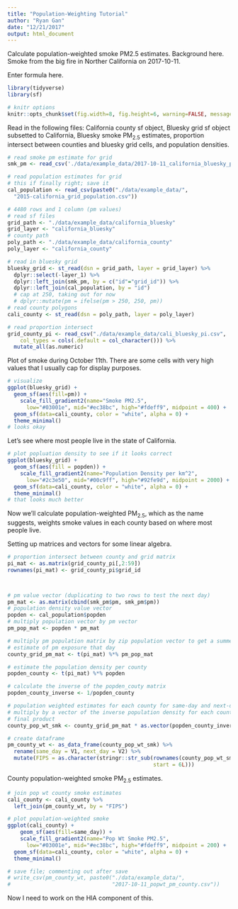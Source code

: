 ```yaml
---
title: "Population-Weighting Tutorial"
author: "Ryan Gan"
date: "12/21/2017"
output: html_document
---
```


Calculate population-weighted smoke PM2.5 estimates.
Background here.
Smoke from the big fire in Norther California on 2017-10-11.

Enter formula here.
```r
library(tidyverse) 
library(sf)

# knitr options
knitr::opts_chunk$set(fig.width=8, fig.height=6, warning=FALSE, message=FALSE)
```

Read in the following files: California county sf object, Bluesky grid sf object subsetted to California, Bluesky smoke PM~2.5~ estimates, proportion intersect between counties and bluesky grid cells, and population densities.

```r
# read smoke pm estimate for grid 
smk_pm <- read_csv('./data/example_data/2017-10-11_california_bluesky_pm.csv')

# read population estimates for grid
# this if finally right; save it
cal_population <- read_csv(paste0("./data/example_data/",
  "2015-california_grid_population.csv"))

# 4480 rows and 1 column (pm values)
# read sf files 
grid_path <- "./data/example_data/california_bluesky"
grid_layer <- "california_bluesky"
# county path
poly_path <- "./data/example_data/california_county"
poly_layer <- "california_county"

# read in bluesky grid
bluesky_grid <- st_read(dsn = grid_path, layer = grid_layer) %>% 
  dplyr::select(-layer_1) %>% 
  dplyr::left_join(smk_pm, by = c("id"="grid_id")) %>% 
  dplyr::left_join(cal_population, by = "id")
  # cap at 250, taking out for now 
  # dplyr::mutate(pm = ifelse(pm > 250, 250, pm))
# read county polygons
cali_county <- st_read(dsn = poly_path, layer = poly_layer)

# read proportion intersect
grid_county_pi <- read_csv("./data/example_data/cali_bluesky_pi.csv",
    col_types = cols(.default = col_character())) %>% 
  mutate_all(as.numeric)
```

Plot of smoke during October 11th. There are some cells with very high values that I usually cap for display purposes.

```r
# visualize
ggplot(bluesky_grid) +
  geom_sf(aes(fill=pm)) +
    scale_fill_gradient2(name="Smoke PM2.5", 
      low="#03001e", mid="#ec38bc", high="#fdeff9", midpoint = 400) +
  geom_sf(data=cali_county, color = "white", alpha = 0) +
  theme_minimal()
# looks okay
```

Let's see where most people live in the state of California.

```r
# plot popluation density to see if it looks correct
ggplot(bluesky_grid) +
  geom_sf(aes(fill = popden)) +
    scale_fill_gradient2(name="Population Density per km^2", 
      low="#2c3e50", mid="#00c9ff", high="#92fe9d", midpoint = 2000) +
  geom_sf(data=cali_county, color = "white", alpha = 0) +
  theme_minimal()
# that looks much better
```

Now we'll calculate population-weighted PM~2.5~, which as the name suggests, weights smoke values in each county based on where most people live.

Setting up matrices and vectors for some linear algebra.
```r
# proportion intersect between county and grid matrix
pi_mat <- as.matrix(grid_county_pi[,2:59])
rownames(pi_mat) <- grid_county_pi$grid_id



# pm value vector (duplicating to two rows to test the next day)
pm_mat <- as.matrix(cbind(smk_pm$pm, smk_pm$pm))
# population density value vector
popden <- cal_population$popden
# multiply population vector by pm vector
pm_pop_mat <- popden * pm_mat

# multiply pm population matrix by zip population vector to get a summed
# estimate of pm exposure that day
county_grid_pm_mat <- t(pi_mat) %*% pm_pop_mat

# estimate the population density per county
popden_county <- t(pi_mat) %*% popden

# calculate the inverse of the popden_couty matrix
popden_county_inverse <- 1/popden_county

# population weighted estimates for each county for same-day and next-day
# multiply by a vector of the inverse population density for each county
# final product
county_pop_wt_smk <- county_grid_pm_mat * as.vector(popden_county_inverse) 

# create dataframe
pm_county_wt <- as_data_frame(county_pop_wt_smk) %>% 
  rename(same_day = V1, next_day = V2) %>% 
  mutate(FIPS = as.character(stringr::str_sub(rownames(county_pop_wt_smk), 
                                              start = 6L)))
```

County population-weighted smoke PM~2.5~ estimates.

```r
# join pop wt county smoke estimates
cali_county <- cali_county %>% 
  left_join(pm_county_wt, by = "FIPS")

# plot population-weighted smoke
ggplot(cali_county) +
    geom_sf(aes(fill=same_day)) +
    scale_fill_gradient2(name="Pop Wt Smoke PM2.5", 
      low="#03001e", mid="#ec38bc", high="#fdeff9", midpoint = 200) +
  geom_sf(data=cali_county, color = "white", alpha = 0) +
  theme_minimal()

# save file; commenting out after save
# write_csv(pm_county_wt, paste0("./data/example_data/",
#                                "2017-10-11_popwt_pm_county.csv"))
```

Now I need to work on the HIA component of this.